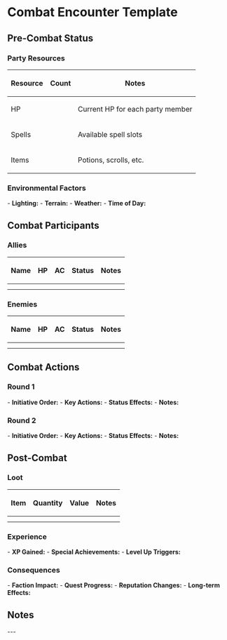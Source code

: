 = Combat Encounter Template =

== Pre-Combat Status ==

=== Party Resources ===

{| class="wikitable"
|-
! Resource !! Count !! Notes
|-
| HP || || Current HP for each party member
|-
| Spells || || Available spell slots
|-
| Items || || Potions, scrolls, etc.
|}

=== Environmental Factors ===

- '''Lighting:'''
- '''Terrain:'''
- '''Weather:'''
- '''Time of Day:'''

== Combat Participants ==

=== Allies ===

{| class="wikitable"
|-
! Name !! HP !! AC !! Status !! Notes
|-
| || || || ||
|-
| || || || ||
|}

=== Enemies ===

{| class="wikitable"
|-
! Name !! HP !! AC !! Status !! Notes
|-
| || || || ||
|-
| || || || ||
|}

== Combat Actions ==

=== Round 1 ===

- '''Initiative Order:'''
- '''Key Actions:'''
- '''Status Effects:'''
- '''Notes:'''

=== Round 2 ===

- '''Initiative Order:'''
- '''Key Actions:'''
- '''Status Effects:'''
- '''Notes:'''

== Post-Combat ==

=== Loot ===

{| class="wikitable"
|-
! Item !! Quantity !! Value !! Notes
|-
| || || ||
|-
| || || ||
|}

=== Experience ===

- '''XP Gained:'''
- '''Special Achievements:'''
- '''Level Up Triggers:'''

=== Consequences ===

- '''Faction Impact:'''
- '''Quest Progress:'''
- '''Reputation Changes:'''
- '''Long-term Effects:'''

== Notes ==

--- 